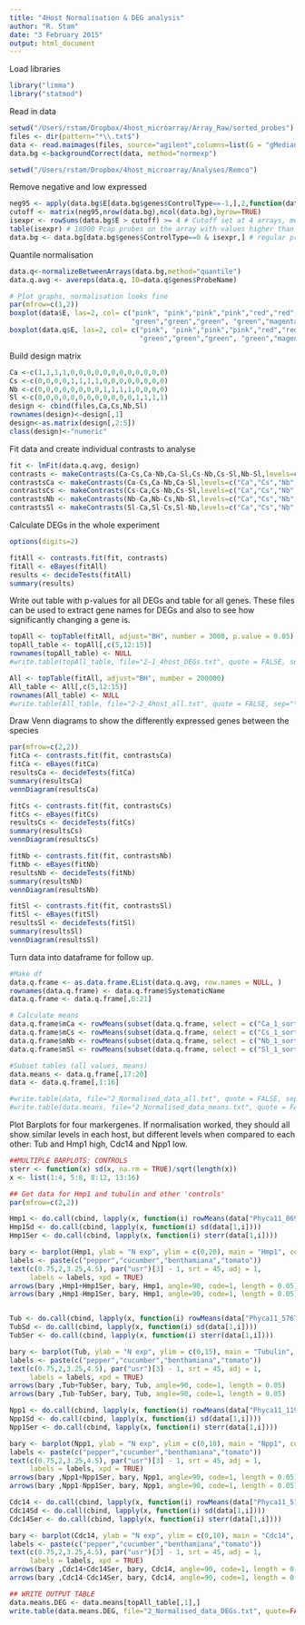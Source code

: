 ```yaml
---
title: "4Host Normalisation & DEG analysis"
author: "R. Stam"
date: "3 February 2015"
output: html_document
---
```


Load libraries
```r
library("limma")
library("statmod")
```

Read in data
```r
setwd("/Users/rstam/Dropbox/4host_microarray/Array_Raw/sorted_probes")
files <- dir(pattern="*\\.txt$")
data <- read.maimages(files, source="agilent",columns=list(G = "gMedianSignal", Gb = "gBGMeanSignal"))
data.bg <-backgroundCorrect(data, method="normexp")

setwd("/Users/rstam/Dropbox/4host_microarray/Analyses/Remco")
```

Remove negative and low expressed
```r
neg95 <- apply(data.bg$E[data.bg$genes$ControlType==-1,],2,function(data.bg) quantile(data.bg ,p=0.95)) # 95th percentile of the negative control probes used as negative number
cutoff <- matrix(neg95,nrow(data.bg),ncol(data.bg),byrow=TRUE)
isexpr <- rowSums(data.bg$E > cutoff) >= 4 # Cutoff set at 4 arrays, meaning probe must be above BG in at least one timepoint
table(isexpr) # 18000 Pcap probes on the array with values higher than BG.
data.bg <- data.bg[data.bg$genes$ControlType==0 & isexpr,] # regular probes are 0 and should be in isexpr
```

Quantile normalisation
```r
data.q<-normalizeBetweenArrays(data.bg,method="quantile")
data.q.avg <- avereps(data.q, ID=data.q$genes$ProbeName)

# Plot graphs, normalisation looks fine
par(mfrow=c(1,2))
boxplot(data$E, las=2, col= c("pink", "pink","pink","pink","red","red","red","red",
                              "green","green","green", "green","magenta","magenta","magenta", "magenta"))
boxplot(data.q$E, las=2, col= c("pink", "pink","pink","pink","red","red","red","red",
                                "green","green","green", "green","magenta","magenta","magenta", "magenta"))

```


Build design matrix
```r
Ca <-c(1,1,1,1,0,0,0,0,0,0,0,0,0,0,0,0)
Cs <-c(0,0,0,0,1,1,1,1,0,0,0,0,0,0,0,0)
Nb <-c(0,0,0,0,0,0,0,0,1,1,1,1,0,0,0,0)
Sl <-c(0,0,0,0,0,0,0,0,0,0,0,0,1,1,1,1)
design <- cbind(files,Ca,Cs,Nb,Sl)
rownames(design)<-design[,1]
design<-as.matrix(design[,2:5])
class(design)<-"numeric"
```

Fit data and create individual contrasts to analyse
```r
fit <- lmFit(data.q.avg, design)
contrasts <- makeContrasts(Ca-Cs,Ca-Nb,Ca-Sl,Cs-Nb,Cs-Sl,Nb-Sl,levels=c("Ca","Cs","Nb","Sl"))
contrastsCa <- makeContrasts(Ca-Cs,Ca-Nb,Ca-Sl,levels=c("Ca","Cs","Nb","Sl"))
contrastsCs <- makeContrasts(Cs-Ca,Cs-Nb,Cs-Sl,levels=c("Ca","Cs","Nb","Sl"))
contrastsNb <- makeContrasts(Nb-Ca,Nb-Cs,Nb-Sl,levels=c("Ca","Cs","Nb","Sl"))
contrastsSl <- makeContrasts(Sl-Ca,Sl-Cs,Sl-Nb,levels=c("Ca","Cs","Nb","Sl"))
```

Calculate DEGs in the whole experiment
```r
options(digits=2)

fitAll <- contrasts.fit(fit, contrasts)
fitAll <- eBayes(fitAll)
results <- decideTests(fitAll)
summary(results)
```

Write out table with p-values for all DEGs and table for all genes.
These files can be used to extract gene names for DEGs and also to see how significantly changing a gene is.
```r
topAll <- topTable(fitAll, adjust="BH", number = 3000, p.value = 0.05)
topAll_table <- topAll[,c(5,12:15)]
rownames(topAll_table) <- NULL
#write.table(topAll_table, file="2-1_4host_DEGs.txt", quote = FALSE, sep="\t" )

All <- topTable(fitAll, adjust="BH", number = 200000)
All_table <- All[,c(5,12:15)]
rownames(All_table) <- NULL
#write.table(All_table, file="2-2_4host_all.txt", quote = FALSE, sep="\t" )
```


Draw Venn diagrams to show the differently expressed genes between the species
```r
par(mfrow=c(2,2))
fitCa <- contrasts.fit(fit, contrastsCa)
fitCa <- eBayes(fitCa)
resultsCa <- decideTests(fitCa)
summary(resultsCa)
vennDiagram(resultsCa)

fitCs <- contrasts.fit(fit, contrastsCs)
fitCs <- eBayes(fitCs)
resultsCs <- decideTests(fitCs)
summary(resultsCs)
vennDiagram(resultsCs)

fitNb <- contrasts.fit(fit, contrastsNb)
fitNb <- eBayes(fitNb)
resultsNb <- decideTests(fitNb)
summary(resultsNb)
vennDiagram(resultsNb)

fitSl <- contrasts.fit(fit, contrastsSl)
fitSl <- eBayes(fitSl)
resultsSl <- decideTests(fitSl)
summary(resultsSl)
vennDiagram(resultsSl)
```

Turn data into dataframe for follow up.
```r
#Make df
data.q.frame <- as.data.frame.EList(data.q.avg, row.names = NULL, )
rownames(data.q.frame) <- data.q.frame$SystematicName
data.q.frame <- data.q.frame[,6:21]

# Calculate means
data.q.frame$mCa <- rowMeans(subset(data.q.frame, select = c("Ca_1_sorted", "Ca_2_sorted", "Ca_3_sorted", "Ca_4_sorted")), na.rm = TRUE)
data.q.frame$mCs <- rowMeans(subset(data.q.frame, select = c("Cs_1_sorted", "Cs_2_sorted", "Cs_3_sorted", "Cs_4_sorted")), na.rm = TRUE)
data.q.frame$mNb <- rowMeans(subset(data.q.frame, select = c("Nb_1_sorted", "Nb_2_sorted", "Nb_3_sorted", "Nb_4_sorted")), na.rm = TRUE)
data.q.frame$mSl <- rowMeans(subset(data.q.frame, select = c("Sl_1_sorted", "Sl_2_sorted", "Sl_3_sorted", "Sl_4_sorted")), na.rm = TRUE)

#Subset tables (all values, means)
data.means <- data.q.frame[,17:20]
data <- data.q.frame[,1:16]

#write.table(data, file="2_Normalised_data_all.txt", quote = FALSE, sep="\t" )
#write.table(data.means, file="2_Normalised_data_means.txt", quote = FALSE, sep="\t" )

```

Plot Barplots for four markergenes. If normalisation worked, they should all show similar levels in each host, but different levels when compared to each other: Tub and Hmp1 high, Cdc14 and Npp1 low.
```r
##MULTIPLE BARPLOTS: CONTROLS
sterr <- function(x) sd(x, na.rm = TRUE)/sqrt(length(x))
x <- list(1:4, 5:8, 8:12, 13:16)

## Get data for Hmp1 and tubulin and other 'controls'
par(mfrow=c(2,2))

Hmp1 <- do.call(cbind, lapply(x, function(i) rowMeans(data["Phyca11_8692",i])))
Hmp1Sd <- do.call(cbind, lapply(x, function(i) sd(data[1,i])))
Hmp1Ser <- do.call(cbind, lapply(x, function(i) sterr(data[1,i])))

bary <- barplot(Hmp1, ylab = "N exp", ylim = c(0,20), main = "Hmp1", col = "lightgrey")
labels <- paste(c("pepper","cucumber","benthamiana","tomato"))
text(c(0.75,2,3.25,4.5), par("usr")[3] - 1, srt = 45, adj = 1,
     labels = labels, xpd = TRUE)
arrows(bary ,Hmp1+Hmp1Ser, bary, Hmp1, angle=90, code=1, length = 0.05)
arrows(bary ,Hmp1-Hmp1Ser, bary, Hmp1, angle=90, code=1, length = 0.05)


Tub <- do.call(cbind, lapply(x, function(i) rowMeans(data["Phyca11_576734",i])))
TubSd <- do.call(cbind, lapply(x, function(i) sd(data[1,i])))
TubSer <- do.call(cbind, lapply(x, function(i) sterr(data[1,i])))

bary <- barplot(Tub, ylab = "N exp", ylim = c(0,15), main = "Tubulin", col = "lightgrey")
labels <- paste(c("pepper","cucumber","benthamiana","tomato"))
text(c(0.75,2,3.25,4.5), par("usr")[3] - 1, srt = 45, adj = 1,
     labels = labels, xpd = TRUE)
arrows(bary ,Tub+TubSer, bary, Tub, angle=90, code=1, length = 0.05)
arrows(bary ,Tub-TubSer, bary, Tub, angle=90, code=1, length = 0.05)

Npp1 <- do.call(cbind, lapply(x, function(i) rowMeans(data["Phyca11_11951",i])))
Npp1Sd <- do.call(cbind, lapply(x, function(i) sd(data[1,i])))
Npp1Ser <- do.call(cbind, lapply(x, function(i) sterr(data[1,i])))

bary <- barplot(Npp1, ylab = "N exp", ylim = c(0,10), main = "Npp1", col = "lightgrey")
labels <- paste(c("pepper","cucumber","benthamiana","tomato"))
text(c(0.75,2,3.25,4.5), par("usr")[3] - 1, srt = 45, adj = 1,
     labels = labels, xpd = TRUE)
arrows(bary ,Npp1+Npp1Ser, bary, Npp1, angle=90, code=1, length = 0.05)
arrows(bary ,Npp1-Npp1Ser, bary, Npp1, angle=90, code=1, length = 0.05)

Cdc14 <- do.call(cbind, lapply(x, function(i) rowMeans(data["Phyca11_510939",i])))
Cdc14Sd <- do.call(cbind, lapply(x, function(i) sd(data[1,i])))
Cdc14Ser <- do.call(cbind, lapply(x, function(i) sterr(data[1,i])))

bary <- barplot(Cdc14, ylab = "N exp", ylim = c(0,10), main = "Cdc14", col = "lightgrey")
labels <- paste(c("pepper","cucumber","benthamiana","tomato"))
text(c(0.75,2,3.25,4.5), par("usr")[3] - 1, srt = 45, adj = 1,
     labels = labels, xpd = TRUE)
arrows(bary ,Cdc14+Cdc14Ser, bary, Cdc14, angle=90, code=1, length = 0.05)
arrows(bary ,Cdc14-Cdc14Ser, bary, Cdc14, angle=90, code=1, length = 0.05)
```


```r
## WRITE OUTPUT TABLE
data.means.DEG <- data.means[topAll_table[,1],]
write.table(data.means.DEG, file="2_Normalised_data_DEGs.txt", quote=FALSE, sep="\t")
```